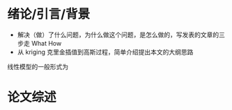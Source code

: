 # 绪论/引言/背景

- 解决（做）了什么问题，为什么做这个问题，是怎么做的，写发表的文章的三步走
What How
- 从 kriging 克里金插值到高斯过程，简单介绍提出本文的大纲思路



线性模型的一般形式为
\begin{equation}
\bm{Y} = \bm{X}'\beta + \epsilon, \ep(\epsilon) = 0, \cov(\epsilon) = \sigma^2\bm{I} (\#eq:LM)
\end{equation}


# 论文综述 {#intro}